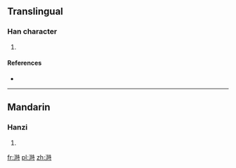 ==Translingual==

===Han character===
{{Han char|rn=85|rad=水|as=10|sn=13|four=3414<sub>1</sub>|canj=水日土戈 (EAGI)}}

# {{defn|Han|sort=水10}}

====References====
* {{Han ref|kx=0640.040|dkj=17949|dj=1047.020|hdz=31698.050|uh=6EA1|ud=28321|bh=DE63|bd=56931}}

----

==Mandarin==

===Hanzi===
{{cmn-hanzi|pin=[[bó]] ([[bo2]]), [[bù]] ([[bu4]]), [[fū]] ([[fu1]]), [[pò]] ([[po4]]), [[shí]] ([[shi2]])|wg=po<sup>2</sup>, pu<sup>4</sup>, fu<sup>1</sup>, p'o<sup>4</sup>, shih<sup>2</sup>}}

# {{defn|lang=cmn|sort=水10}}

[[fr:溡]]
[[pl:溡]]
[[zh:溡]]